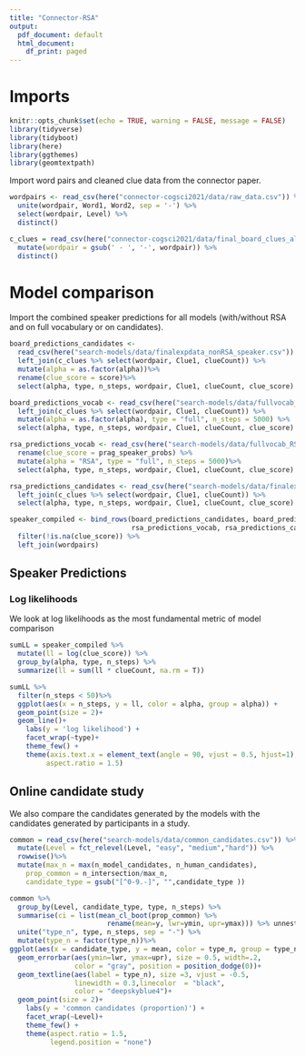```yaml
---
title: "Connector-RSA"
output:
  pdf_document: default
  html_document:
    df_print: paged
---
```


# Imports

```r
knitr::opts_chunk$set(echo = TRUE, warning = FALSE, message = FALSE)
library(tidyverse)
library(tidyboot)
library(here)
library(ggthemes)
library(geomtextpath)
```

Import word pairs and cleaned clue data from the connector paper.

```r
wordpairs <- read_csv(here("connector-cogsci2021/data/raw_data.csv")) %>%
  unite(wordpair, Word1, Word2, sep = '-') %>%
  select(wordpair, Level) %>%
  distinct()

c_clues = read_csv(here("connector-cogsci2021/data/final_board_clues_all.csv")) %>% 
  mutate(wordpair = gsub(' - ', '-', wordpair)) %>%
  distinct()
```


# Model comparison

Import the combined speaker predictions for all models (with/without RSA and on full vocabulary or on candidates).

```r

board_predictions_candidates <- 
  read_csv(here("search-models/data/finalexpdata_nonRSA_speaker.csv")) %>%
  left_join(c_clues %>% select(wordpair, Clue1, clueCount)) %>%
  mutate(alpha = as.factor(alpha))%>%
  rename(clue_score = score)%>%
  select(alpha, type, n_steps, wordpair, Clue1, clueCount, clue_score)

board_predictions_vocab <- read_csv(here("search-models/data/fullvocab_nonRSA_speaker.csv"))%>%
  left_join(c_clues %>% select(wordpair, Clue1, clueCount)) %>%
  mutate(alpha = as.factor(alpha), type = "full", n_steps = 5000) %>%
  select(alpha, type, n_steps, wordpair, Clue1, clueCount, clue_score)

rsa_predictions_vocab <- read_csv(here("search-models/data/fullvocab_RSA_speaker.csv"))%>%
  rename(clue_score = prag_speaker_probs) %>%
  mutate(alpha = "RSA", type = "full", n_steps = 5000)%>%
  select(alpha, type, n_steps, wordpair, Clue1, clueCount, clue_score)

rsa_predictions_candidates <- read_csv(here("search-models/data/finalexpdata_RSA_speaker.csv"))%>%
  left_join(c_clues %>% select(wordpair, Clue1, clueCount)) %>%
  select(alpha, type, n_steps, wordpair, Clue1, clueCount, clue_score)

speaker_compiled <- bind_rows(board_predictions_candidates, board_predictions_vocab,
                              rsa_predictions_vocab, rsa_predictions_candidates) %>%
  filter(!is.na(clue_score)) %>%
  left_join(wordpairs)
```

## Speaker Predictions

### Log likelihoods 

We look at log likelihoods as the most fundamental metric of model comparison

```r
sumLL = speaker_compiled %>% 
  mutate(ll = log(clue_score)) %>%
  group_by(alpha, type, n_steps) %>%
  summarize(ll = sum(ll * clueCount, na.rm = T))

sumLL %>%
  filter(n_steps < 50)%>%
  ggplot(aes(x = n_steps, y = ll, color = alpha, group = alpha)) +
  geom_point(size = 2)+
  geom_line()+
    labs(y = 'log likelihood') +
    facet_wrap(~type)+
    theme_few() +
    theme(axis.text.x = element_text(angle = 90, vjust = 0.5, hjust=1),
         aspect.ratio = 1.5) 
```

## Online candidate study

We also compare the candidates generated by the models with the candidates generated by participants in a study.

```r
common = read_csv(here("search-models/data/common_candidates.csv")) %>%
  mutate(Level = fct_relevel(Level, "easy", "medium","hard")) %>%
  rowwise()%>%
  mutate(max_n = max(n_model_candidates, n_human_candidates),
    prop_common = n_intersection/max_n,
    candidate_type = gsub("[^0-9.-]", "",candidate_type )) 

common %>% 
  group_by(Level, candidate_type, type, n_steps) %>%
  summarise(ci = list(mean_cl_boot(prop_common) %>% 
                        rename(mean=y, lwr=ymin, upr=ymax))) %>% unnest%>%
  unite("type_n", type, n_steps, sep = "-") %>%
  mutate(type_n = factor(type_n))%>%
ggplot(aes(x = candidate_type, y = mean, color = type_n, group = type_n)) +
  geom_errorbar(aes(ymin=lwr, ymax=upr), size = 0.5, width=.2, 
                color = "gray", position = position_dodge(0))+
  geom_textline(aes(label = type_n), size =3, vjust = -0.5,
                linewidth = 0.3,linecolor  = "black",
                color = "deepskyblue4")+
  geom_point(size = 2)+
    labs(y = 'common candidates (proportion)') +
    facet_wrap(~Level)+
    theme_few() +
    theme(aspect.ratio = 1.5,
          legend.position = "none") 

```


